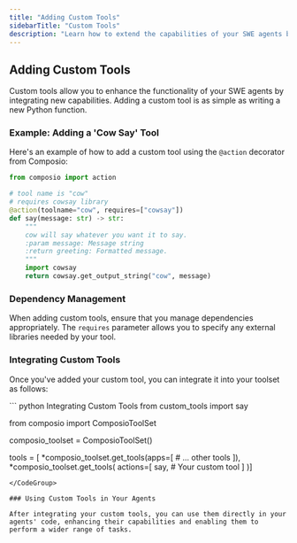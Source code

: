 ```yaml
---
title: "Adding Custom Tools"
sidebarTitle: "Custom Tools"
description: "Learn how to extend the capabilities of your SWE agents by adding custom tools."
---
```


## Adding Custom Tools

Custom tools allow you to enhance the functionality of your SWE agents by integrating new capabilities. Adding a custom tool is as simple as writing a new Python function.

### Example: Adding a 'Cow Say' Tool

Here's an example of how to add a custom tool using the `@action` decorator from Composio:
<CodeGroup>
``` python Custom Tool Example
from composio import action

# tool name is "cow"
# requires cowsay library
@action(toolname="cow", requires=["cowsay"])
def say(message: str) -> str:
    """
    cow will say whatever you want it to say.
    :param message: Message string
    :return greeting: Formatted message.
    """
    import cowsay
    return cowsay.get_output_string("cow", message)
```
</CodeGroup>


### Dependency Management

When adding custom tools, ensure that you manage dependencies appropriately. The `requires` parameter allows you to specify any external libraries needed by your tool.

### Integrating Custom Tools

Once you've added your custom tool, you can integrate it into your toolset as follows:

<CodeGroup>
``` python Integrating Custom Tools
from custom_tools import say

from composio import ComposioToolSet

composio_toolset = ComposioToolSet()

tools = [
  *composio_toolset.get_tools(apps=[
      # ... other tools
  ]),
  *composio_toolset.get_tools(
    actions=[
      say, # Your custom tool
  ]
)]
```
</CodeGroup>

### Using Custom Tools in Your Agents

After integrating your custom tools, you can use them directly in your agents' code, enhancing their capabilities and enabling them to perform a wider range of tasks.